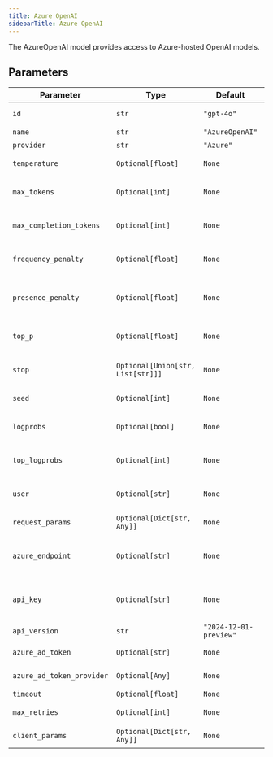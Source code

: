 ```yaml
---
title: Azure OpenAI
sidebarTitle: Azure OpenAI
---
```


The AzureOpenAI model provides access to Azure-hosted OpenAI models.

## Parameters

| Parameter                    | Type                        | Default                        | Description                                                                                                |
| ---------------------------- | --------------------------- | ------------------------------ | ---------------------------------------------------------------------------------------------------------- |
| `id`                         | `str`                       | `"gpt-4o"`                     | The id of the Azure OpenAI model to use                                                                   |
| `name`                       | `str`                       | `"AzureOpenAI"`                | The name of the model                                                                                      |
| `provider`                   | `str`                       | `"Azure"`                      | The provider of the model                                                                                  |
| `temperature`                | `Optional[float]`           | `None`                         | Controls randomness in the model's output (0.0 to 2.0)                                                   |
| `max_tokens`                 | `Optional[int]`             | `None`                         | Maximum number of tokens to generate in the response                                                      |
| `max_completion_tokens`      | `Optional[int]`             | `None`                         | Maximum number of completion tokens to generate                                                           |
| `frequency_penalty`          | `Optional[float]`           | `None`                         | Penalizes new tokens based on their frequency in the text so far (-2.0 to 2.0)                          |
| `presence_penalty`           | `Optional[float]`           | `None`                         | Penalizes new tokens based on whether they appear in the text so far (-2.0 to 2.0)                      |
| `top_p`                      | `Optional[float]`           | `None`                         | Controls diversity via nucleus sampling (0.0 to 1.0)                                                     |
| `stop`                       | `Optional[Union[str, List[str]]]` | `None`                   | Up to 4 sequences where the API will stop generating further tokens                                      |
| `seed`                       | `Optional[int]`             | `None`                         | Random seed for deterministic sampling                                                                    |
| `logprobs`                   | `Optional[bool]`            | `None`                         | Whether to return log probabilities of the output tokens                                                  |
| `top_logprobs`               | `Optional[int]`             | `None`                         | Number of most likely tokens to return log probabilities for (0 to 20)                                   |
| `user`                       | `Optional[str]`             | `None`                         | A unique identifier representing your end-user                                                             |
| `request_params`             | `Optional[Dict[str, Any]]`  | `None`                         | Additional parameters to include in the request                                                            |
| `azure_endpoint`             | `Optional[str]`             | `None`                         | The Azure endpoint URL (defaults to AZURE_OPENAI_ENDPOINT env var)                                       |
| `api_key`                    | `Optional[str]`             | `None`                         | The API key for Azure OpenAI (defaults to AZURE_OPENAI_API_KEY env var)                                  |
| `api_version`                | `str`                       | `"2024-12-01-preview"`         | The API version to use                                                                                     |
| `azure_ad_token`             | `Optional[str]`             | `None`                         | Azure AD token for authentication                                                                          |
| `azure_ad_token_provider`    | `Optional[Any]`             | `None`                         | Azure AD token provider for authentication                                                                 |
| `timeout`                    | `Optional[float]`           | `None`                         | Request timeout in seconds                                                                                 |
| `max_retries`                | `Optional[int]`             | `None`                         | Maximum number of retries for failed requests                                                             |
| `client_params`              | `Optional[Dict[str, Any]]`  | `None`                         | Additional parameters for client configuration                                                            |